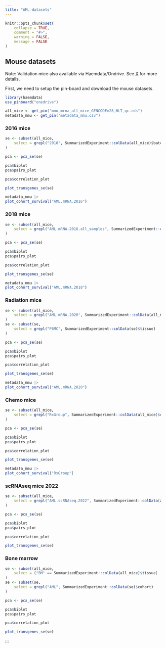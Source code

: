```yaml
---
title: "AML datasets"
---
```


```r
knitr::opts_chunk$set(
    collapse = TRUE,
    comment = "#>",
    warning = FALSE,
    message = FALSE
)
```

## Mouse datasets 
Note: Validation mice also available via Haemdata/Ondrive. See [X]() for more details.

First, we need to setup the pin-board and download the mouse datasets. 

```r
library(haemdata)
use_pinboard("onedrive")

all_mice <- get_pin("mmu_mrna_all_mice_GENCODEm28_HLT_qc.rds")
metadata_mmu <- get_pin("metadata_mmu.csv")
```

::: {.panel-tabset}

### 2016 mice
```r
se <- subset(all_mice,
    select = grepl("2016", SummarizedExperiment::colData(all_mice)$batch)
)

pca <- pca_se(se)
```

```r
pca$biplot
pca$pairs_plot
```

```r
pca$correlation_plot
```

```r
plot_transgenes_se(se)
```

```r
metadata_mmu |>
plot_cohort_survival("AML.mRNA.2016")
```

### 2018 mice
```r
se <- subset(all_mice,
    select = grepl("AML.mRNA.2018.all_samples", SummarizedExperiment::colData(all_mice)$cohort)
)

pca <- pca_se(se)
```

```r
pca$biplot
pca$pairs_plot
```
```r
pca$correlation_plot
```

```r
plot_transgenes_se(se)
```

```r
metadata_mmu |>
plot_cohort_survival("AML.mRNA.2018")
```

### Radiation mice
```r
se <- subset(all_mice,
    select = grepl("AML.mRNA.2020", SummarizedExperiment::colData(all_mice)$cohort)
)
se <- subset(se,
    select = grepl("PBMC", SummarizedExperiment::colData(se)$tissue)
)

pca <- pca_se(se)
```

```r
pca$biplot
pca$pairs_plot
```

```r
pca$correlation_plot
```

```r
plot_transgenes_se(se)
```

```r
metadata_mmu |>
plot_cohort_survival("AML.mRNA.2020")
```

### Chemo mice
```r
se <- subset(all_mice,
    select = grepl("RxGroup", SummarizedExperiment::colData(all_mice)$cohort)
)

pca <- pca_se(se)
```

```r
pca$biplot
pca$pairs_plot
```

```r
pca$correlation_plot
```

```r
plot_transgenes_se(se)
```

```r
metadata_mmu |>
plot_cohort_survival("RxGroup")
```

### scRNAseq mice 2022
```r
se <- subset(all_mice,
    select = grepl("AML.scRNAseq.2022", SummarizedExperiment::colData(all_mice)$cohort)
)

pca <- pca_se(se)
```

```r
pca$biplot
pca$pairs_plot
```

```r
pca$correlation_plot
```

```r
plot_transgenes_se(se)
```

### Bone marrow
```r
se <- subset(all_mice,
    select = ("BM" == SummarizedExperiment::colData(all_mice)$tissue)
)
se <- subset(se,
    select = grepl("AML", SummarizedExperiment::colData(se)$cohort)
)

pca <- pca_se(se)
```

```r
pca$biplot
pca$pairs_plot
```

```r
pca$correlation_plot
```

```r
plot_transgenes_se(se)
```
 
:::


:::
